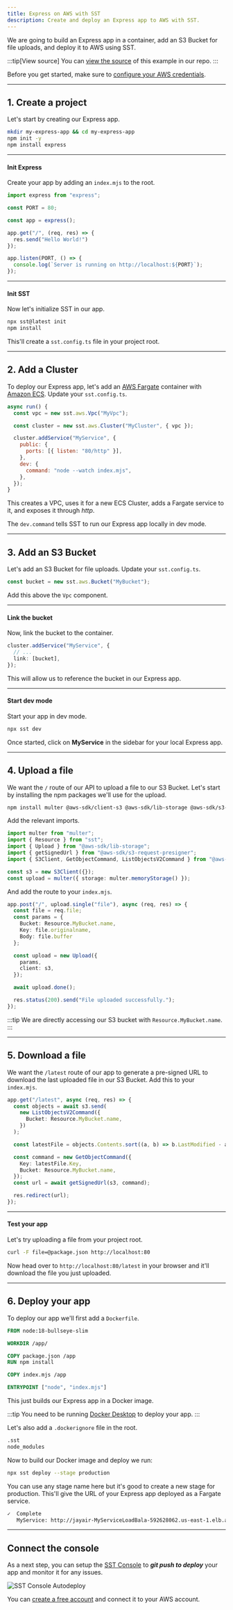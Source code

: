 ```yaml
---
title: Express on AWS with SST
description: Create and deploy an Express app to AWS with SST.
---
```


We are going to build an Express app in a container, add an S3 Bucket for file uploads, and deploy it to AWS using SST.

:::tip[View source]
You can [view the source](https://github.com/sst/ion/tree/dev/examples/aws-express) of this example in our repo.
:::

Before you get started, make sure to [configure your AWS credentials](/docs/iam-credentials#credentials).

---

## 1. Create a project

Let's start by creating our Express app.

```bash
mkdir my-express-app && cd my-express-app
npm init -y
npm install express
```

---

#### Init Express

Create your app by adding an `index.mjs` to the root.

```js title="index.mjs"
import express from "express";

const PORT = 80;

const app = express();

app.get("/", (req, res) => {
  res.send("Hello World!")
});

app.listen(PORT, () => {
  console.log(`Server is running on http://localhost:${PORT}`);
});
```

---

#### Init SST

Now let's initialize SST in our app.

```bash
npx sst@latest init
npm install
```

This'll create a `sst.config.ts` file in your project root.

---

## 2. Add a Cluster

To deploy our Express app, let's add an [AWS Fargate](https://aws.amazon.com/fargate/) container with [Amazon ECS](https://aws.amazon.com/ecs/). Update your `sst.config.ts`.

```js title="sst.config.ts" {10-12}
async run() {
  const vpc = new sst.aws.Vpc("MyVpc");

  const cluster = new sst.aws.Cluster("MyCluster", { vpc });

  cluster.addService("MyService", {
    public: {
      ports: [{ listen: "80/http" }],
    },
    dev: {
      command: "node --watch index.mjs",
    },
  });
}
```

This creates a VPC, uses it for a new ECS Cluster, adds a Fargate service to it, and exposes it through _http_.

The `dev.command` tells SST to run our Express app locally in dev mode.

---

## 3. Add an S3 Bucket

Let's add an S3 Bucket for file uploads. Update your `sst.config.ts`.

```js title="sst.config.ts"
const bucket = new sst.aws.Bucket("MyBucket");
```

Add this above the `Vpc` component.

---

#### Link the bucket

Now, link the bucket to the container.

```ts title="sst.config.ts" {3}
cluster.addService("MyService", {
  // ...
  link: [bucket],
});
```

This will allow us to reference the bucket in our Express app.

---

#### Start dev mode

Start your app in dev mode.

```bash
npx sst dev
```

Once started, click on **MyService** in the sidebar for your local Express app.

---

## 4. Upload a file

We want the `/` route of our API to upload a file to our S3 Bucket. Let's start by installing the npm packages we'll use for the upload.

```bash
npm install multer @aws-sdk/client-s3 @aws-sdk/lib-storage @aws-sdk/s3-request-presigner
```

Add the relevant imports.

```ts title="index.mjs"
import multer from "multer";
import { Resource } from "sst";
import { Upload } from "@aws-sdk/lib-storage";
import { getSignedUrl } from "@aws-sdk/s3-request-presigner";
import { S3Client, GetObjectCommand, ListObjectsV2Command } from "@aws-sdk/client-s3";

const s3 = new S3Client({});
const upload = multer({ storage: multer.memoryStorage() });
```

And add the route to your `index.mjs`.

```ts title="index.mjs" {4}
app.post("/", upload.single("file"), async (req, res) => {
  const file = req.file;
  const params = {
    Bucket: Resource.MyBucket.name,
    Key: file.originalname,
    Body: file.buffer
  };

  const upload = new Upload({
    params,
    client: s3,
  });

  await upload.done();

  res.status(200).send("File uploaded successfully.");
});
```

:::tip
We are directly accessing our S3 bucket with `Resource.MyBucket.name`.
:::

---

## 5. Download a file

We want the `/latest` route of our app to generate a pre-signed URL to download the last uploaded file in our S3 Bucket. Add this to your `index.mjs`.

```ts title="index.mjs"
app.get("/latest", async (req, res) => {
  const objects = await s3.send(
    new ListObjectsV2Command({
      Bucket: Resource.MyBucket.name,
    })
  );

  const latestFile = objects.Contents.sort((a, b) => b.LastModified - a.LastModified)[0];

  const command = new GetObjectCommand({
    Key: latestFile.Key,
    Bucket: Resource.MyBucket.name,
  });
  const url = await getSignedUrl(s3, command);

  res.redirect(url);
});
```

---

#### Test your app

Let's try uploading a file from your project root.

```bash
curl -F file=@package.json http://localhost:80
```

Now head over to `http://localhost:80/latest` in your browser and it'll download the file you just uploaded.

---

## 6. Deploy your app

To deploy our app we'll first add a `Dockerfile`.

```dockerfile title="Dockerfile"
FROM node:18-bullseye-slim

WORKDIR /app/

COPY package.json /app
RUN npm install

COPY index.mjs /app

ENTRYPOINT ["node", "index.mjs"]
```

This just builds our Express app in a Docker image.

:::tip
You need to be running [Docker Desktop](https://www.docker.com/products/docker-desktop/) to deploy your app.
:::

Let's also add a `.dockerignore` file in the root.

```bash title=".dockerignore"
.sst
node_modules
```

Now to build our Docker image and deploy we run:

```bash
npx sst deploy --stage production
```

You can use any stage name here but it's good to create a new stage for production. This'll give the URL of your Express app deployed as a Fargate service.

```bash
✓  Complete
   MyService: http://jayair-MyServiceLoadBala-592628062.us-east-1.elb.amazonaws.com
```

---

## Connect the console

As a next step, you can setup the [SST Console](/docs/console/) to _**git push to deploy**_ your app and monitor it for any issues. 

![SST Console Autodeploy](../../../../../assets/docs/start/sst-console-autodeploy.png)

You can [create a free account](https://console.sst.dev) and connect it to your AWS account.
